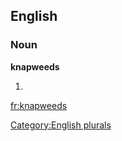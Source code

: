 
==English==

===Noun===
'''knapweeds'''

# {{plural of|[[knapweed]]}}

[[Category:English plurals]]

[[fr:knapweeds]]